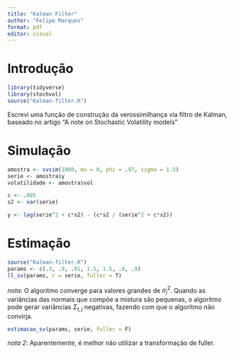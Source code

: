 ```yaml
---
title: "Kalman Filter"
author: "Felipe Marques"
format: pdf
editor: visual
---
```


# Introdução

```r
library(tidyverse)
library(stochvol)
source("Kalman-filter.R")
```

Escrevi uma função de construção da verossimilhança via filtro de Kalman, baseado no artigo "A note on Stochastic Volatility models"

# Simulação

```r
amostra <- svsim(1000, mu = 0, phi = .97, sigma = 1.5)
serie <- amostra$y
volatilidade <- amostra$vol
```

```r
c <- .005
s2 <- var(serie)

y <- log(serie^2 + c*s2) - (c*s2 / (serie^2 + c*s2))
```

# Estimação

```r
source("Kalman-filter.R")
params <- c(.3, .9, .01, 1.5, 1.5, .8, .9)
ll_sv(params, r = serie, fuller = T)
```

*nota*: O algoritmo converge para valores grandes de $\sigma_j^2$. Quando as variâncias das normais que compõe a mistura são pequenas, o algoritmo pode gerar variâncias $\Sigma_{t,j}$ negativas, fazendo com que o algoritmo não convirja.


```r
estimacao_sv(params, serie, fuller = F)
```

*nota 2*: Aparentemente, é melhor não utilizar a transformação de fuller.
